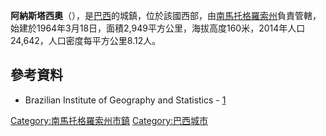 {{coord|20|29|02|S|55|48|25|W|scale:30000|display=title}}

'''阿納斯塔西奧'''（{{lang-pt|Anastácio}}），是[[巴西|巴西]]的城鎮，位於該國西部，由[[南馬托格羅索州|南馬托格羅索州]]負責管轄，始建於1964年3月18日，面積2,949平方公里，海拔高度160米，2014年人口24,642，人口密度每平方公里8.12人。

==參考資料==
*Brazilian Institute of Geography and Statistics - [http://www.ibge.gov.br/cidadesat/default.php] {{Wayback|url=http://www.ibge.gov.br/cidadesat/default.php |date=20080611095922 }}

{{Brazil-geo-stub}}
{{南馬托格羅索州市鎮}}
[[Category:南馬托格羅索州市鎮|Category:南馬托格羅索州市鎮]]
[[Category:巴西城市|Category:巴西城市]]